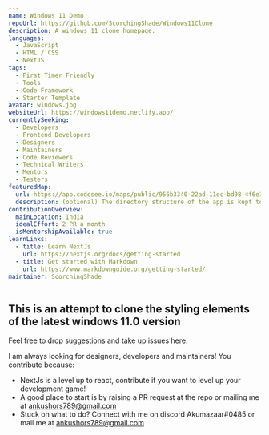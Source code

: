 ```yaml
---
name: Windows 11 Demo
repoUrl: https://github.com/ScorchingShade/Windows11Clone
description: A windows 11 clone homepage.
languages:
  - JavaScript
  - HTML / CSS
  - NextJS
tags:
  - First Timer Friendly
  - Tools
  - Code Framework
  - Starter Template
avatar: windows.jpg
websiteUrl: https://windows11demo.netlify.app/
currentlySeeking:
  - Developers
  - Frontend Developers
  - Designers
  - Maintainers
  - Code Reviewers
  - Technical Writers
  - Mentors
  - Testers
featuredMap:
  url: https://app.codesee.io/maps/public/956b3340-22ad-11ec-bd98-4f6e10139d3f
  description: (optional) The directory structure of the app is kept to a minimum branching for the first build.
contributionOverview:
  mainLocation: India
  idealEffort: 2 PR a month
  isMentorshipAvailable: true
learnLinks:
  - title: Learn NextJs
    url: https://nextjs.org/docs/getting-started
  - title: Get started with Markdown
    url: https://www.markdownguide.org/getting-started/
maintainer: ScorchingShade
---
```


<Overview>

## This is an attempt to clone the styling elements of the latest windows 11.0 version

Feel free to drop suggestions and take up issues here.

</Overview>

<Contributing>

I am always looking for designers, developers and maintainers! You contribute because:

- NextJs is a level up to react, contribute if you want to level up your development game!
- A good place to start is by raising a PR request at the repo or mailing me at ankushors789@gmail.com
- Stuck on what to do? Connect with me on discord Akumazaar#0485 or mail me at ankushors789@gmail.com

</Contributing>
